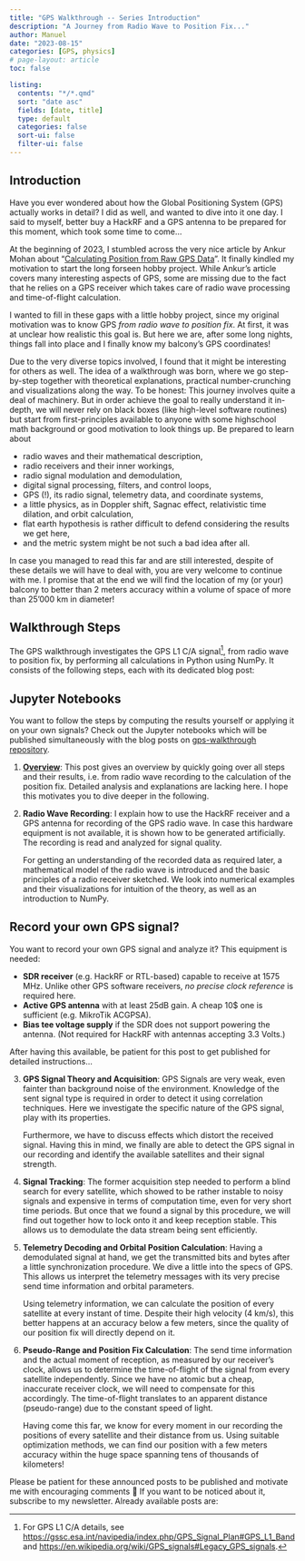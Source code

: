 ```yaml
---
title: "GPS Walkthrough -- Series Introduction"
description: "A Journey from Radio Wave to Position Fix..."
author: Manuel
date: "2023-08-15"
categories: [GPS, physics]
# page-layout: article
toc: false

listing:
  contents: "*/*.qmd"
  sort: "date asc"
  fields: [date, title]
  type: default
  categories: false
  sort-ui: false
  filter-ui: false
---
```


## Introduction 

Have you ever wondered about how the Global Positioning System (GPS) actually works in detail? I did as well, and wanted to dive into it one day. I said to myself, better buy a HackRF and a GPS antenna to be prepared for this moment, which took some time to come...

At the beginning of 2023, I stumbled across the very nice article by Ankur Mohan about "[Calculating Position from Raw GPS Data](https://www.telesens.co/2017/07/17/calculating-position-from-raw-gps-data/)". It finally kindled my motivation to start the long forseen hobby project. While Ankur's article covers many interesting aspects of GPS, some are missing due to the fact that he relies on a GPS receiver which takes care of radio wave processing and time-of-flight calculation. 

I wanted to fill in these gaps with a little hobby project, since my original motivation was to know GPS *from radio wave to position fix*. At first, it was at unclear how realistic this goal is. But here we are, after some long nights, things fall into place and I finally know my balcony's GPS coordinates!

Due to the very diverse topics involved, I found that it might be interesting for others as well. The idea of a walkthrough was born, where we go step-by-step together with theoretical explanations, practical number-crunching and visualizations along the way. 
To be honest: This journey involves quite a deal of machinery. But in order achieve the goal to really understand it in-depth, we will never rely on black boxes (like high-level software routines) but start from first-principles available to anyone with some highschool math background or good motivation to look things up. Be prepared to learn about

- radio waves and their mathematical description,
- radio receivers and their inner workings,
- radio signal modulation and demodulation,
- digital signal processing, filters, and control loops,
- GPS (!), its radio signal, telemetry data, and coordinate systems,
- a little physics, as in Doppler shift,  Sagnac effect, relativistic time dilation, and orbit calculation,
- flat earth hypothesis is rather difficult to defend considering the results we get here, 
- and the metric system might be not such a bad idea after all.

In case you managed to read this far and are still interested, despite of these details we will have to deal with, you are very welcome to continue with me. I promise that at the end we will find the location of my (or your) balcony to better than 2 meters accuracy within a volume of space of more than 25'000 km in diameter! 


## Walkthrough Steps

The GPS walkthrough investigates the GPS L1 C/A signal^[For GPS L1 C/A details, see <https://gssc.esa.int/navipedia/index.php/GPS_Signal_Plan#GPS_L1_Band> and <https://en.wikipedia.org/wiki/GPS_signals#Legacy_GPS_signals>.], from radio wave to position fix, by performing all calculations in Python using NumPy. It consists of the following steps, each with its dedicated blog post:


:::{.callout-note}
## Jupyter Notebooks
You want to follow the steps by computing the results yourself or applying it on your own signals? Check out the Jupyter notebooks which will be published simultaneously with the blog posts on [gps-walkthrough repository](https://github.com/mu2718/gps-walkthrough).
:::


1. **[Overview](1_overview/overview.qmd)**: 
    This post gives an overview by quickly going over all steps and their results, i.e. from radio wave recording to the calculation of the position fix. Detailed analysis and explanations are lacking here. I hope this motivates you to dive deeper in the following.

2. **Radio Wave Recording**:
    I explain how to use the HackRF receiver and a GPS antenna for recording of the GPS radio wave. In case this hardware equipment is not available, it is shown how to be generated artificially. The recording is read and analyzed for signal quality. 

    For getting an understanding of the recorded data as required later, a mathematical model of the radio wave is introduced and the basic principles of a radio receiver sketched. We look into numerical examples and their visualizations for intuition of the theory, as well as an introduction to NumPy.


:::{.callout-tip collapse=true}
## Record your own GPS signal?

You want to record your own GPS signal and analyze it? This equipment is needed:

- **SDR receiver** (e.g. HackRF or RTL-based) capable to receive at 1575 MHz. Unlike other GPS software receivers, *no precise clock reference* is required here.
- **Active GPS antenna** with at least 25dB gain. A cheap 10$ one is sufficient (e.g. MikroTik ACGPSA).
- **Bias tee voltage supply** if the SDR does not support powering the antenna. (Not required for HackRF with antennas accepting 3.3 Volts.)

After having this available, be patient for this post to get published for detailed instructions...
:::


3. **GPS Signal Theory and Acquisition**:
    GPS Signals are very weak, even fainter than background noise of the environment. Knowledge of the sent signal type is required in order to detect it using correlation techniques. Here we investigate the specific nature of the GPS signal, play with its properties.

    Furthermore, we have to discuss effects which distort the received signal. Having this in mind, we finally are able to detect the GPS signal in our recording and identify the available satellites and their signal strength.

4. **Signal Tracking**:
    The former acquisition step needed to perform a blind search for every satellite, which showed to be rather instable to noisy signals and expensive in terms of computation time, even for very short time periods. But once that we found a signal by this procedure, we will find out together how to lock onto it and keep reception stable. This allows us to demodulate the data stream being sent efficiently.

5. **Telemetry Decoding and Orbital Position Calculation**:
    Having a demodulated signal at hand, we get the transmitted bits and bytes after a little synchronization procedure. We dive a little into the specs of GPS. This allows us interpret the telemetry messages with its very precise send time information and orbital parameters. 

    Using telemetry information, we can calculate the position of every satellite at every instant of time. Despite their high velocity (4 km/s), this better happens at an accuracy below a few meters, since the quality of our position fix will directly depend on it.

7. **Pseudo-Range and Position Fix Calculation**:
    The send time information and the actual moment of reception, as measured by our  receiver's clock, allows us to determine the time-of-flight of the signal from every satellite independently. Since we have no atomic but a cheap, inaccurate receiver clock, we will need to compensate for this accordingly. The time-of-flight translates to an apparent distance (pseudo-range) due to the constant speed of light. 

    Having come this far, we know for every moment in our recording the positions of every satellite and their distance from us. Using suitable optimization methods, we can find our position with a few meters accuracy within the huge space spanning tens of thousands of kilometers!


Please be patient for these announced posts to be published and motivate me with encouraging comments 🙂 If you want to be noticed about it, subscribe to my newsletter. Already available posts are: